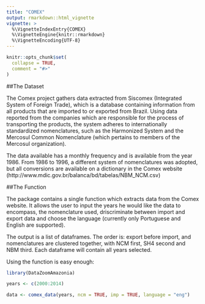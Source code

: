 ```yaml
---
title: "COMEX"
output: rmarkdown::html_vignette
vignette: >
  %\VignetteIndexEntry{COMEX}
  %\VignetteEngine{knitr::rmarkdown}
  %\VignetteEncoding{UTF-8}
---
```


```r
knitr::opts_chunk$set(
  collapse = TRUE,
  comment = "#>"
)
```

##The Dataset

The Comex project gathers data extracted from Siscomex (Integrated System of Foreign Trade), which is a database containing information from all products that are imported to or exported from Brazil. Using data reported from the companies which are responsible for the process of transporting the products, the system adheres to internationally standardized nomenclatures, such as the Harmonized System and the Mercosul Common Nomenclature (which pertains to members of the Mercosul organization). 

The data available has a monthly frequency and is available from the year 1986. From 1986 to 1996, a different system of nomenclatures was adopted, but all conversions are available on a dictionary in the Comex website (http://www.mdic.gov.br/balanca/bd/tabelas/NBM_NCM.csv)

##The Function

The package contains a single function \code{comex_data} which extracts data from the Comex website. It allows the user to input the years he would like the data to encompass, the nomenclature used, driscriminate between import and export data and choose the language (currently only Portuguese and English are supported). 

The output is a list of dataframes. The order is: export before import, and nomenclatures are clustered together, with NCM first, SH4 second and NBM third. Each dataframe will contain all years selected. 

Using the function is easy enough:

```r
library(DataZoomAmazonia)

years <- c(2000:2014)

data <- comex_data(years, ncm = TRUE, imp = TRUE, language = "eng")

```
